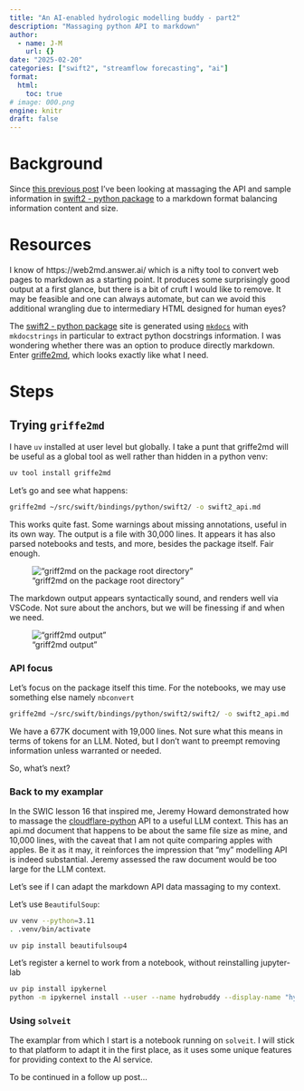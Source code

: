 ```yaml
---
title: "An AI-enabled hydrologic modelling buddy - part2"
description: "Massaging python API to markdown"
author:
  - name: J-M
    url: {}
date: "2025-02-20"
categories: ["swift2", "streamflow forecasting", "ai"]
format: 
  html:
    toc: true
# image: 000.png
engine: knitr
draft: false
---
```


# Background

Since [this previous post](../20250214-solveit-forecasting-api/index.qmd) I've been looking at massaging the API and sample information in [swift2 - python package](https://csiro-hydroinformatics.github.io/swift-py-doc/) to a markdown format balancing information content and size.

# Resources

I know of https://web2md.answer.ai/ which is a nifty tool to convert web pages to markdown as a starting point. It produces some surprisingly good output at a first glance, but there is a bit of cruft I would like to remove. It may be feasible and one can always automate, but can we avoid this additional wrangling due to intermediary HTML designed for human eyes?

The [swift2 - python package](https://csiro-hydroinformatics.github.io/swift-py-doc/) site is generated using [`mkdocs`](https://www.mkdocs.org/) with `mkdocstrings` in particular to extract python docstrings information. I was wondering whether there was an option to produce directly markdown. Enter [griffe2md](https://github.com/mkdocstrings/griffe2md), which looks exactly like what I need.

# Steps

## Trying `griffe2md`

I have `uv` installed at user level but globally. I take a punt that griffe2md will be useful as a global tool as well rather than hidden in a python venv:

```sh
uv tool install griffe2md
```

Let's go and see what happens:

```sh
griffe2md ~/src/swift/bindings/python/swift2/ -o swift2_api.md
```

This works quite fast. Some warnings about missing annotations, useful in its own way. The output is a file with 30,000 lines. It appears it has also parsed notebooks and tests, and more, besides the package itself. Fair enough. 

!["griff2md on the package root directory"](001.png)

The markdown output appears syntactically sound, and renders well via VSCode. Not sure about the anchors, but we will be finessing if and when we need.

!["griff2md output"](002.png)

### API focus

Let's focus on the package itself this time. For the notebooks, we may use something else namely `nbconvert`

```sh
griffe2md ~/src/swift/bindings/python/swift2/swift2/ -o swift2_api.md
```

We have a 677K document with 19,000 lines. Not sure what this means in terms of tokens for an LLM. Noted, but I don't want to preempt removing information unless warranted or needed.

So, what's next?

### Back to my examplar

In the SWIC lesson 16 that inspired me, Jeremy Howard demonstrated how to massage the [cloudflare-python](https://github.com/cloudflare/cloudflare-python) API to a useful LLM context. This has an api.md document that happens to be about the same file size as mine, and 10,000 lines, with the caveat that I am not quite comparing apples with apples. Be it as it may, it reinforces the impression that "my" modelling API is indeed substantial. Jeremy assessed the raw document would be too large for the LLM context.

Let's see if I can adapt the markdown API data massaging to my context. 

Let's use `BeautifulSoup`:

```sh
uv venv --python=3.11
. .venv/bin/activate
```

`uv pip install beautifulsoup4`

Let's register a kernel to work from a notebook, without reinstalling jupyter-lab

```sh
uv pip install ipykernel
python -m ipykernel install --user --name hydrobuddy --display-name "hydrobuddy"
```

### Using `solveit`

The examplar from which I start is a notebook running on `solveit`. I will stick to that platform to adapt it in the first place, as it uses some unique features for providing context to the AI service.

To be continued in a follow up post...


